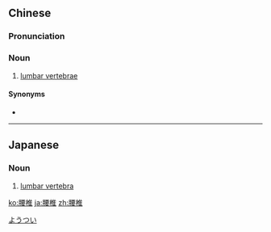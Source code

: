 ==Chinese==
{{zh-forms}}
{{zh-wp}}

===Pronunciation===
{{zh-pron
|m=yāozhuī
|c=jiu1 zeoi1
|cat=n
}}

===Noun===
{{zh-noun}}

# [[lumbar vertebra|lumbar vertebrae]] {{gloss|bones of the lower back}}

====Synonyms====
* {{zh-l|腰骨}}

----

==Japanese==
{{ja-kanjitab|よう|つい|yomi=o}}

===Noun===
{{ja-noun|ようつい}}

# [[lumbar vertebra]]

[[Category:ja:Skeleton|ようつい]]

[[ko:腰椎]]
[[ja:腰椎]]
[[zh:腰椎]]
